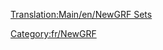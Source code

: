 [[Translation:Main/en/NewGRF Sets]]{{en/-}}
{{en/Bilingual box| Fr
| ''Une liste d'articles sur les ensembles [[Main/fr/NewGRF|NewGRF]].''
| ''A list of [[Main/en/NewGRF]] set articles.''}}

[[Category:fr/NewGRF]]